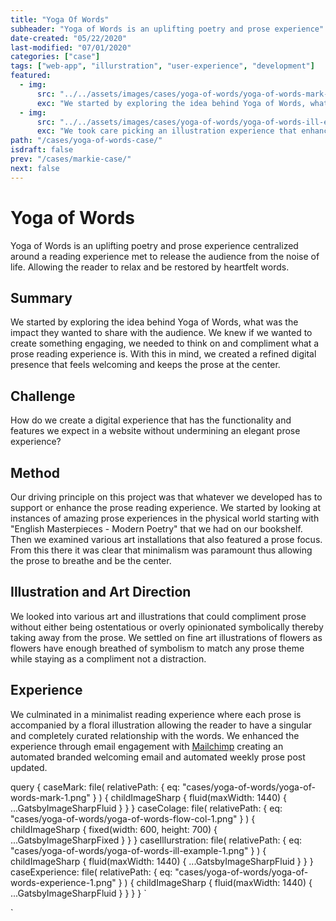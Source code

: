 ```yaml
---
title: "Yoga Of Words"
subheader: "Yoga of Words is an uplifting poetry and prose experience"
date-created: "05/22/2020"
last-modified: "07/01/2020"
categories: ["case"]
tags: ["web-app", "illurstration", "user-experience", "development"]
featured:
  - img:
      src: "../../assets/images/cases/yoga-of-words/yoga-of-words-mark-1.png"
      exc: "We started by exploring the idea behind Yoga of Words, what was the impact they wanted to share with the audience."
  - img:
      src: "../../assets/images/cases/yoga-of-words/yoga-of-words-ill-example-1.png"
      exc: "We took care picking an illustration experience that enhanced the prose rather than distract"
path: "/cases/yoga-of-words-case/"
isdraft: false
prev: "/cases/markie-case/"
next: false
---
```



<NextPrev
  next={props.pageContext.frontmatter.next}
  prev={props.pageContext.frontmatter.prev}
/>

<!-- featured:
  img:
  - src: "../../assets/images/cases/yoga-of-words/yoga-of-words-flow-col-1.png"
  - exc: "We created custom svg illurstrations meant to elude to the accention of organization facilated by the app"
  img:
  - src: "../../assets/images/cases/markie/order-lady-warm.png"
  - exc: "" -->

# Yoga of Words

Yoga of Words is an uplifting poetry and prose experience centralized around a reading experience met to release the audience from the noise of life. Allowing the reader to relax and be restored by heartfelt words.

<MdxImgFluid img={props.data.caseMark} />

## Summary

We started by exploring the idea behind Yoga of Words, what was the impact they wanted to share with the audience. We knew if we wanted to create something engaging, we needed to think on and compliment what a prose reading experience is. With this in mind, we created a refined digital presence that feels welcoming and keeps the prose at the center.

<MdxImgFixed classNa="case--center" img={props.data.caseColage} />

## Challenge

How do we create a digital experience that has the functionality and features we expect in a website without undermining an elegant prose experience?

## Method

Our driving principle on this project was that whatever we developed has to support or enhance the prose reading experience. We started by looking at instances of amazing prose experiences in the physical world starting with "English Masterpieces - Modern Poetry" that we had on our bookshelf. Then we examined various art installations that also featured a prose focus. From this there it was clear that minimalism was paramount thus allowing the prose to breathe and be the center.

## Illustration and Art Direction

We looked into various art and illustrations that could compliment prose without either being ostentatious or overly opinionated symbolically thereby taking away from the prose. We settled on fine art illustrations of flowers as flowers have enough breathed of symbolism to match any prose theme while staying as a compliment not a distraction.

<MdxImgFluid img={props.data.caseIllurstration} />

## Experience

We culminated in a minimalist reading experience where each prose is accompanied by a floral illustration allowing the reader to have a singular and completely curated relationship with the words. We enhanced the experience through email engagement with [Mailchimp](https://mailchimp.com/) creating an automated branded welcoming email and automated weekly prose post updated.

<MdxImgFluid img={props.data.caseExperience} />

  query {
    caseMark: file(
      relativePath: { eq: "cases/yoga-of-words/yoga-of-words-mark-1.png" }
    ) {
      childImageSharp {
        fluid(maxWidth: 1440) {
          ...GatsbyImageSharpFluid
        }
      }
    }
    caseColage: file(
      relativePath: { eq: "cases/yoga-of-words/yoga-of-words-flow-col-1.png" }
    ) {
      childImageSharp {
        fixed(width: 600, height: 700) {
          ...GatsbyImageSharpFixed
        }
      }
    }
    caseIllurstration: file(
      relativePath: {
        eq: "cases/yoga-of-words/yoga-of-words-ill-example-1.png"
      }
    ) {
      childImageSharp {
        fluid(maxWidth: 1440) {
          ...GatsbyImageSharpFluid
        }
      }
    }
    caseExperience: file(
      relativePath: { eq: "cases/yoga-of-words/yoga-of-words-experience-1.png" }
    ) {
      childImageSharp {
        fluid(maxWidth: 1440) {
          ...GatsbyImageSharpFluid
        }
      }
    }
  }
`

`
